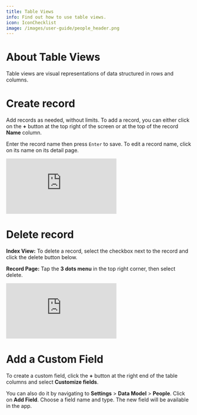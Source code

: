 ```yaml
---
title: Table Views
info: Find out how to use table views.
icon: IconChecklist
image: /images/user-guide/people_header.png
---
```


# About Table Views

Table views are visual representations of data structured in rows and columns.

# Create record

Add records as needed, without limits. To add a record, you can either click on the **+** button at the top right of the screen or at the top of the record **Name** column. 

Enter the record name then press `Enter` to save. To edit a record name, click on its name on its detail page.

<div style={{padding:'69.01% 0 0 0', position:'relative'}}>
  <iframe 
    src="https://player.vimeo.com/video/927071691?autoplay=1&loop=1&autopause=0&background=1&amp;app_id=58479" 
    frameborder="0" 
    allow="autoplay; fullscreen; picture-in-picture; clipboard-write" 
    style={{
      position:'absolute',
      top:0,
      left:0,
      width:'100%',
      height:'100%',
      borderRadius: '16px', 
      border:'2px solid black'
    }}
    title="Export data"
  ></iframe>
</div>
<script src="https://player.vimeo.com/api/player.js"></script>


# Delete record

**Index View:** To delete a record, select the checkbox next to the record and click the delete button below.

**Record Page:** Tap the **3 dots menu** in the top right corner, then select delete.


<div style={{padding:'69.01% 0 0 0', position:'relative'}}>
  <iframe 
    src="https://player.vimeo.com/video/927073570?autoplay=1&loop=1&autopause=0&background=1&amp;app_id=58479" 
    frameborder="0" 
    allow="autoplay; fullscreen; picture-in-picture; clipboard-write" 
    style={{
      position:'absolute',
      top:0,
      left:0,
      width:'100%',
      height:'100%',
      borderRadius: '16px', 
      border:'2px solid black'
    }}
    title="Export data"
  ></iframe>
</div>
<script src="https://player.vimeo.com/api/player.js"></script>

# Add a Custom Field

To create a custom field, click the **+** button at the right end of the table columns and select **Customize fields**. 

You can also do it by navigating to **Settings** > **Data Model** > **People**. Click on **Add Field**. Choose a field name and type. The new field will be available in the app.